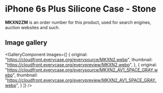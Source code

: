 
# iPhone 6s Plus Silicone Case - Stone

<Callout type='info' emoji='👉🏻'>**MKXN2ZM** is an order number for this product, used for search engines, auction websites and such.</Callout>

## Image gallery

<GalleryComponent
    images={[
      {
        original: "https://cloudfront.everycase.org/everysource/MKXN2.webp",
        thumbnail: "https://cloudfront.everycase.org/everypreview/MKXN2.webp",
      },
      {
        original: "https://cloudfront.everycase.org/everysource/MKXN2_AV1_SPACE_GRAY.webp",
        thumbnail: "https://cloudfront.everycase.org/everypreview/MKXN2_AV1_SPACE_GRAY.webp",
      }
    ]}
  />
